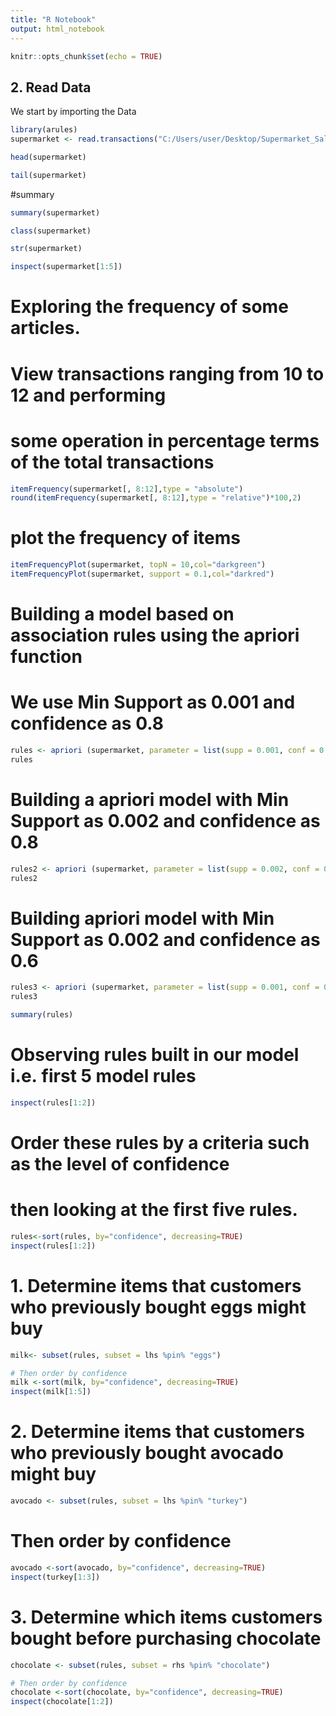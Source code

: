---
title: "R Notebook"
output: html_notebook
---

```{r setup, include=FALSE}
knitr::opts_chunk$set(echo = TRUE)
```
## 2. Read Data
We start by importing the Data

```{r}
library(arules)
supermarket <- read.transactions("C:/Users/user/Desktop/Supermarket_Sales_Dataset II.csv", sep = ",")
```
```{r}
head(supermarket)
```

```{r}
tail(supermarket)
```

#summary
```{r}
summary(supermarket)
```
```{r}
class(supermarket)
```
```{r}
str(supermarket)
```
```{r}
inspect(supermarket[1:5])
```
# Exploring the frequency of some articles.
# View transactions ranging from 10 to 12 and performing 
# some operation in percentage terms of the total transactions 


```{r}
itemFrequency(supermarket[, 8:12],type = "absolute")
round(itemFrequency(supermarket[, 8:12],type = "relative")*100,2)
```

# plot the frequency of items
```{r}
itemFrequencyPlot(supermarket, topN = 10,col="darkgreen")
itemFrequencyPlot(supermarket, support = 0.1,col="darkred")
```
# Building a model based on association rules using the apriori function

# We use Min Support as 0.001 and confidence as 0.8

```{r}
rules <- apriori (supermarket, parameter = list(supp = 0.001, conf = 0.8))
rules
```
# Building a apriori model with Min Support as 0.002 and confidence as 0.8
```{r}
rules2 <- apriori (supermarket, parameter = list(supp = 0.002, conf = 0.8)) 
rules2
```

# Building apriori model with Min Support as 0.002 and confidence as 0.6
```{r}
rules3 <- apriori (supermarket, parameter = list(supp = 0.001, conf = 0.6)) 
rules3
```
```{r}
summary(rules)
```
# Observing rules built in our model i.e. first 5 model rules
```{r}
inspect(rules[1:2])
```

# Order these rules by a criteria such as the level of confidence
# then looking at the first five rules.
```{r}
rules<-sort(rules, by="confidence", decreasing=TRUE)
inspect(rules[1:2])
```
# 1. Determine items that customers who previously bought eggs might buy 
```{r}
milk<- subset(rules, subset = lhs %pin% "eggs")

# Then order by confidence
milk <-sort(milk, by="confidence", decreasing=TRUE)
inspect(milk[1:5])
```

# 2. Determine items that customers who previously bought avocado might buy 
```{r}
avocado <- subset(rules, subset = lhs %pin% "turkey")
```
# Then order by confidence
```{r}
avocado <-sort(avocado, by="confidence", decreasing=TRUE)
inspect(turkey[1:3])
```

# 3. Determine which items customers bought before purchasing chocolate
```{r}
chocolate <- subset(rules, subset = rhs %pin% "chocolate")

# Then order by confidence
chocolate <-sort(chocolate, by="confidence", decreasing=TRUE)
inspect(chocolate[1:2])
```